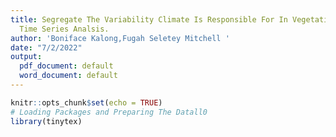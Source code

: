 ```yaml
---
title: Segregate The Variability Climate Is Responsible For In Vegetation Loss Using
  Time Series Analsis.
author: 'Boniface Kalong,Fugah Seletey Mitchell '
date: "7/2/2022"
output:
  pdf_document: default
  word_document: default
---
```


```r
knitr::opts_chunk$set(echo = TRUE)
# Loading Packages and Preparing The Datall0
library(tinytex)
```

\documentclass[10pt]{report}
\begin{document}
	\tableofcontents
	\begin{flushleft}
		\chapter{CHAPTER ONE}
		  \section{INTRODUCTION}
		  All thing change, but how we respond to change is our responsibility, to  fare it or embrasse it. Resisting change leads to one fiat. Our own extinction. Time is a smybole of freedom and peace
		  
		  The purpose of this paper is to establish an understanding in time series analysis on remotely sensed data. Which will introduced us to the fundamentals of time series modeling, including decomposition, autocorrelation and modeling historical changes in Galamsey Operation in Ghana, the Cause,Dangers and it’s Environmental impact.
		  Galamsey("gather them and sell"),(OwusuNimo2018) is the term given by local Ghanaian for illegal small-scale gold mining in Ghana (DavidYawDanquah2019). The major cause of Galamsey is unemployment among the youth in Ghana(Gracia2018). Young university graduates rarely find work and when they do it hardly sustains them. The result is that these youth go the extra mile to earn a living for themselves and their family.
		  Another factor is that lack of job security.
		  
		  On November 13, 2009 a collapse occurred in an illegal, privately owned mine in Dompoase, in the Ashanti Region of Ghana. At least 18 workers were killed, including 13 women, who worked as porters for the miners. Officials described the disaster as the worst mine collapse in Ghanaian history(News2009).
		  
		  Illegal mining causes damage to the land and water supply(Ansah2017). In March 2017, the Minister of Lands and Natural Resources, Mr. John Peter Amewu, gave the Galamsey operators/illegal miners a three-week ultimatum to stop their activities or be prepared to face the law(Allotey2017). The activities by Galamseyers have depleted Ghana’s forest cover and they have caused water pollution, due to the crude and unregulated nature of the mining process(Gyekye2021).
		  
		  Under current Ghanaian constitution, it is illegal to operate as galamseyer.That is to dig on land granted to mining companies as concessions or licenses and any other land in search for gold. In some cases, Galamseyers are the first to discover and work extensive gold deposits before mining companies find out and take over. Galamseyers are the main indicator of the presence of gold in free metallic dust form or they process
		  oxide or sulfide gold ore using liquid mercury.
		  Between 20,000 to 50,000, including thousands from China are believed to be engaged in Galamsey in Ghana.But according to the Information Minister 200,000 and nearly 3 million people, recently are now into Galamsey operation and rely on it for their livelihoods(Burrows2017). Their operations are mostly in the southern part of Ghana where it is believe to have substantial reserves of gold deposits, usually within the area
		  of large mining companies(Barenblitt2021). As a group, they are economically disad vantaged. Galamsey settlements are usually poorer than neighboring agricultural villages. They have high rates of accidents and are exposed to mercury poisoning from their crude processing methods. Many women are among the workers, acting mostly as porters for the miners.
		  \subsection{Background of The Study}
		  As Galamsey is considered an illegal activity, they operations are hidden to the eyes of the authorities.So locating them is quite tricky ,but with satellite imagery ,it now possible to locate their operating and put an end to it. One of the features of Google Earth Engine is the ability to access years of satellite imagery without needing to download, organize, store and process this information. For instance, within the Satellite image
		  
		  
		  collection, now it possible to access imagery back to the 90’s, allowing us to look at areas of interest on the map to visualize and quantify how much things has changed over time. With Earth Engine, Google maintains the data and offers it’s computing power for processing.Users can now access hundreds of time series images and analyze changes across decades using GIS and R or other programming language to analyze these datasets.
		  \subsection{Problem Statement}
		  The Footprint of Galamsey is Spreading at a very faster rate, causing vegetation loss.Other factors accounting to vegetation loss may largely include climate change,urban and exurban development, bush fires. But not much works or research has been done to tell the extent to which Galamsey causes vegetation loss. This research attempts to segregate the variability climate is responsible for in vegetation loss so as to attribute the residual variability to Galamsey and other related activities such as bush-fires etc.
		  \subsection{Research  Question}
		  \subsubsection{Research Objectives}
		  The purpose is to establish an understanding in time series analysis on remotely sensed data. We will be introduced to the fundamentals of time series modeling, including decomposition, autocorrelation and modeling historical changes.
		  \begin{itemize}
		  	\item  Perform time series analysis on satellite derived vegetation indices
		  	
		  	\item  Estimate the extent to which Galamsey causes vegetation loss
		  	
		  	\item  Dissociate or single out the variability climate is responsible for in vegetation loss
		  \end{itemize}
		  \subsection{Significance Of The  Study}
		  \subsection{Scope of The  Study}
		   
		  \subsection{Limitation Of  The Study }
		  Time series modeling aims to build an explanatory model of the data without over fitting the problem set, to use as simple a model as possible while accounting for as much of the data as possible. When breaking down time series data into component parts, remote sensing data has additional limitations that make this more challenging. It is almost inevitable that you will not get this same level of precision from remote sensing data. Additionally, atmospheric conditions can skew the visual results, where the hue of the vegetation changes drastically from image to image due to atmospheric conditions (fog,ground moisture, cloud cover).
		  \subsection{ Organization  of  The  Study}
		\chapter{CHAPTER  TWO}
		\section{LITERATURE REVIEW}
		\subsection{Theoretical Review}
		This literature review will follow narrative approach to gain insight into research topic. A time series is a set of observations, each being recorded at a particular time and the collection of such observation is referred to as time series data. The data is analysed to extract statistical information, characteristics of the data and to predict the output. As the data might tend to follow a pattern in time series data, the Machine Learning model finds it difficult to predict appropriately hence time series analysis and its approaches have made it simpler for prediction. The methods used and results from those methods achieved by former researchers will be summarized including different methods on time series and comparing them with each other.
		
		\subsubsection{What is Time Series Analysis?}
		
		Makridakis and hibon, in time series analysis researchers have conducted a competition named M-competition in 1987 (Makridakis, S., Hibon, M., Lusk, E. and Belhadjali, M., 1987), Where participants could submit their forecasting on 1001 time series data taken from demography, industry, and economics. There were four main findings from the competition were:\\
		\begin{itemize}
		\item	Statistically sophisticated or complex methods do not necessarily provide more accurate forecasts than simpler ones.
		\item	The relative ranking of the performance of the various methods varies according to the accuracy measure being used.
		\item	The accuracy when various methods are being combined outperformed, on average, the individual methods being combined and does very well in comparison to other methods.
		\item	The accuracy of the various methods depends upon the length of the forecasting horizon involved.
		\end{itemize}
		
		The time series data is visualized and analyzed to find out mainly three things, trend, seasonality, and Heteroscedasticity. \\
		
		\textbf{Trend:} It can be defined as the observation of increasing or decreasing pattern over a period. According to Cryer, J.D., 1986. In a stationary time series, mean of the time series data must be constant in time and whereas in general time series the mean is arbitrary function of time.\\
		
		\textbf{Seasonality:} It refers to a cyclic happening of events. A pattern which repeats itself after a period.\\
		
		\textbf{Heteroscedasticity:} It is also known as level; it is defined as the non-constant variance from the mean calculated at different time periods.\\
		
		Few methods do not perform well in forecasting if the data is seasonal, and few do not perform well with trends in the data. Hence trends, seasonality and heteroscedasticity must be considered to select the best statistical method in forecasting. 
		
		\subsubsection{Time Series Forecasting Using Stochastic Models}
		
		The selection of a proper model is extremely important as it reflects the underlying structure of the series and this fitted model in turn is used for future forecasting. A time series model is said to be linear or non-linear depending on whether the current value of the series is a linear or non-linear function of past observations.  
		In general models for time series data can have many forms and represent different stochastic processes. There are two widely used linear time series models in literature. 
		\emph{Autoregressive (AR)} [6, 12, 23] and \emph{Moving Average (MA)} [6, 23] models. Combining these two, the \emph{Autoregressive Moving Average (ARMA)} [6, 12, 21, 23] and \emph{Autoregressive Integrated Moving Average (ARIMA)} [6, 21, 23] models have been proposed in literature. The Autoregressive Fractionally Integrated Moving Average (ARFIMA) [9, 17] model generalizes \textbf{ARMA} and \textbf{ARIMA} models. For seasonal time series forecasting, a variation of \textbf{ARIMA}. The \emph{Seasonal Autoregressive Integrated Moving Average (SARIMA)} [3, 6, 23] model is used. 
		\textbf{ARIMA} model and its different variations are based on the famous Box-Jenkins principle [6, 8,12, 23] and so these are also broadly known as the \textbf{Box-Jenkins models}.  
		Linear models have drawn much attention due to their relative simplicity in understanding and implementation. However many practical time series show non-linear patterns. For example, as mentioned by R. Parrelli in [28], non-linear models are appropriate for predicting volatility changes in economic and financial time series. Considering these facts, various non-linear models have been suggested in literature. Some of them are the famous Autoregressive 
		\emph{Conditional Heteroskedasticity (ARCH)} [9, 28] model and its variations like \emph{Generalized ARCH (GARCH)} [9, 28],\emph{ Exponential Generalized ARCH (EGARCH)} [9] etc., the \emph{Threshold Autoregressive (TAR)} [8, 10] model, the \emph{Non-linear Autoregressive (NAR)} [7] model, the \emph{Non-linear Moving Average (NMA)} [28] model, All the methods consider either of trend, seasonality, or heteroscedasticity to predict the future output. Time series data must be decomposed based on the findings from data analysis. Based on the findings from analysis data must be broken into trend or seasonality.
		\\
		\textbf{Exponential Smoothing Models:}\\
		Time-series data relies on the assumption that the observation at a certain point of time depends on previous observations in time (Cryer, J.D., 1986). The previous observations are given weights as they contribute to the future prediction. The process of weighting is done using a notation called \textbf{‘Theta’} (Cryer, J.D., 1986). To find the best possible value for theta, we must perform sum of squared errors between the actual versus predicted value of the previous observation. Using this process, we can predict the next value but to predict more than one value this process does contribute much as the prediction as going to be same as the previous value.\\
		To understand the methods and to evaluate different models, few concepts like stationarity and differencing must be understood. Both these concepts help in making the core concepts of the methods easy to interpret. \\
		\textbf{Stationarity:}\\
		Stationarity alludes to an irregular process that creates a time-series which has mean, and distribution to be constant through time. Distribution only depends on time and not location in time (Manuca, R. and Savit, R., 1996). If the distribution is same over different time windows is strong stationarity and if only mean and variance are similar, then it is weak stationarity. Irrespective of strong or weak, stationarity helps build a class of models such Autoregression (AR), Moving Average (MA), ARIMA (Witt, A., Kurths, J. and Pikovsky, A., 1998). \\
		
		An MA(q) process is always stationary, irrespective of the values the MA parameters [23]. The conditions regarding stationarity and invertibility of AR and MA processes also hold for an ARMA process. An ARMA(p, q) process is stationary if all the roots of the characteristic equation $ \phi(L) = 0 $ lie outside the unit circle. Similarly, if all the roots of the lag equation 
		$ \theta (L) = 0 $ lie outside the unit circle, then the ARMA(p, q) process is invertible and can be expressed as a pure AR process..\\
		\textbf{Differencing:}\\
		This concept is used to make trending and seasonal data stationary. Subtraction between current observation and previous observation is the process of differencing. It helps in making the mean constant (Dickey, D.A. and Pantula, S.G., 1987). \\
		\textbf{Autoregressive models (AR):}\\
		\textbf{AR} work on a concept called lags which is defined as the forecast of a series is solely based on the past values in the series (Cryer, J.D., 1986). Formula for Autoregression AR(1):  $\displaystyle y_{t} = \omega + \phi Y _{t-1}+ e_{t}$ is stationary when $ |\phi_{1}| < 1,  $ with a constant mean $\displaystyle \mu = \frac{\omega}{1-\phi_{1}} $ and constant variance $ \displaystyle \gamma_{o} = \frac{\sigma^{2}}{1-\phi_{1}^{2}} $
		 
		Where ; \quad	
		$ y_{t}$  = Target ,\quad
		$\omega$= Intercept,\quad
		$\phi$= Coefficient,\quad
		$Y _{t-1}$=Lagged target,\quad
		$e_{t}$= Error\\
		It depends only on one lag in the past and also called  \emph{AR model of order one} (Shibata, R., 1976). Autoregressive models are also known as long memory models as they must keep the memory of all the lags until its initial start point and must calculate their value. If there is any shock incident in the past which must have led to fluctuations in the data, it will have its effect on the present value which makes the model quite sensitive to shocks (Shibata, R., 1976). \\
		
		
		E.	\textbf{Moving Average (MA):}
		The moving average model forecasts a series based on the past error in the series called error lags. Hunter, J.S., Formula for moving average method is given as:\\
		$ y_{t} = \omega + \theta e _{t-1}+ e_{t}$
		\\
		In (2), all the abbreviations are same to AR model formula except,   = Previous error
		There arises a question as this method uses the error for the previous value but when it reaches to the first point there will be no previous value, to overcome this the average of the series is considered as the value before the starting point. These are short memory models as the error in the past will not have much effect on the future value (Hunter, J.S., 1986).
		
		F.	\textbf{Comparing AR method with MA method}:
		
		Let focus on the two methods which were used in the early years of time series forecasting and compare the performance of each model on a particular task. Testing against general autoregressive and moving average error models where the regressors include lagged dependent variables. (Godfrey, L.G., 1978) In their paper have explained the order of the error process under the alternate hypothesis using lagrange multiplier test (Silvey, S.D., 1959). As per the tests the errors of both the models were similar, but the constraints were  different under which the tests were performed are also to be considered. As they have concluded in their paper stating that that the outcome of the model’s performance depends on the estimate chosen to be null hypothesis or alternate hypothesis.\\
		
		In addition, paper written by (Baltagi, B.H. and Li, Q., 1995), Demonstrates the comparison of AR and MA model using Burke, Godfrey, and Termayne test. To the error component model. They explained choosing of this test is because these are simple to implement as they only require within residual or OLS residual (Baltagi, B.H. and Li, Q., 1995). The outcome of the experiment was explained as when the test used within residual AR model performed well but had problems, if the test used OLS residual MA model performance was good. They have concluded stating that MA will performance much better when the parameters are changed.\\
		
		The findings of both the paper were quite different but one cannot prove either of the model to be better as the performance depends on the parameters used in the model. Each model is unique to its use case, and it depends on the user to choose accordingly based on the data.\\
		
		\textbf{Autocorrelation and Partial Autocorrelation Functions (ACF and PACF) }\\
		To determine a proper model for a given time series data, it is necessary to carry out the ACF and PACF analysis. These statistical measures reflect how the observations in a time series are related to each other. For modeling and forecasting purpose it is often useful to plot the ACF and PACF against consecutive time lags. These plots help in determining the order of AR and MA terms. For a time series $ {x(t),t = 0,1, 2,...} $ the \emph{Autocovariance} [21, 23] at lag \emph{k} is defined as:
		$\mu$ is the mean of the time series, i.e. $ \mu = E\left[x_{t}\right]  $. The autocovariance at lag zero i.e. $ y_{0} $ is the variance of the time series. From the definition it is clear that the autocorrelation coefficient $ p_{k} $ is dimensionless and so is independent of the scale of measurement. Also, clearly $ -1 \leq p_{k} \leq 1 $. Statisticians Box and Jenkins [6] termed $ y_{k} $ as the theoretical Autocovariance Function (ACVF) and $ p_{k} $ as the theoretical Autocorrelation Function (ACF). 
		Another measure, known as the Partial Autucorrelation Function (PACF) is used to measure the correlation between an observation \emph{k} period ago and the current observation, after controlling for observations at intermediate lags (i.e. at lags < k ) [12]. At lag 1, PACF(1) is same as ACF(1). The detailed formulae for calculating PACF are given in [6, 23]. 
		
		
		
		Normally, the stochastic process governing a time series is unknown and so it is not possible to determine the actual or theoretical ACF and PACF values. Rather these values are to be estimated from the training data, i.e. the known time series at hand. The estimated ACF and PACF values from the training data are respectively termed as sample ACF and PACF [6, 23].  
		As given in [23], the most appropriate sample estimate for the ACVF at lag k is  \textbf{ACF} plot is useful in determining the type of model to fit to a time series of length N. Since \textbf{ACF} is symmetrical about lag zero, it is only required to plot the sample \textbf{ACF} for positive lags, from lag one on-wards to a maximum lag of about \emph{N/4}. The sample \textbf{PACF} plot helps in identifying the maximum order of an AR process.
		\textbf{Autoregressive Moving Average (ARMA) model:}\\
		
		ARMA model is a combination of AR and MA models. The equation of the AR model of order one, when it reaches to the starting point will have infinite moving average (Choi, B., 2012). In ARMA model p and q have to defined, where p = number of significant terms in ACF and q = number of significant terms in PACF.\\
		
		To determine the optimal value for p and q there are two ways:
		\begin{itemize}
	    \item	Plotting patterns in correlation
		\item	Automatic selection techniques
		\end{itemize}
		\textbf{ Plotting patterns in correlation: }
		
		There are two functions used for plotting patterns in correlation:
		\textbf{	Auto correlation factor (ACF):} It is the correlation between the observations at the current time stamp and observations at the previous time stamp (Hagan, M.T. and Behr, S.M., 1987). 
		\textbf{	Partial auto correlation factor (PACF):} The correlation between the observations at two different time stamps, assuming both observations are correlated to the observations at another time stamp (Hagan, M.T. and Behr, S.M., 1987). 
		
		\textbf{ Automatic selection techniques: }
		
		There are three commonly used techniques for automatic selection of time series model:
		\textbf{	Minimum info criteria (MINIC)}: This builds multiple combinations of models across a grid search of AR and MA terms. It then finds the model with lowest Bayesian information criteria (Stadnytska, T., Braun, S. and Werner, J., 2008). \\
		\textbf{b)	Squared canonical correlations (SCAN):} It looks at correlation matrix of the data, then it compares it with its lags. It then looks at the eigen values from the correlation matrix to find the combination of AR and MA probably having SCAN as 0. It finds the pair as the best where the convergence is quickest (Stadnytska, T., Braun, S. and Werner, J., 2008).\\
		\textbf{c)	The extended sample auto correlation function (ESACF):} As it is known that AR and MA are related. Essentially it filters out the AR terms until only MA piece is left. This process is repeated until fewest AR terms are left and maximum MA terms (Stadnytska, T., Braun, S. and Werner, J., 2008).\\
		It completely depends on the individual to choose from either of the methods helping them to find the optimal value of p and q for better performance of the model.\\
		
		H.	\textbf{Autoregressive Integrated Moving average (ARIMA):}
		
		To understand ARIMA model, we need to understand ARMA model as this is just an extension to ARMA model. Essentially, we need to make data stationary to feed it to a machine learning model. It is done by through differencing. ARIMA models are mathematically written as ARIMA(p,d,q), where p and q are same as ARMA model but d = number of first differences (Yu, G. and Zhang, C., 2004, May). 
		
		I.	\textbf{Seasonal Autoregressive Integrated Moving Average (SARIMA):}
		
		SARIMA models were introduced to handle seasonality in the data. Seasonality is different from stationarity; however, seasonality can be handled using stationarity up to some extent, but seasonal correlations cannot be eliminated completely. SARIMA models are mathematically written as SARIMA$(p,d,q)(P,D,Q)^{s}$.
		Where;
		\begin{itemize}
		\item	P = Number of seasonal AR terms.\item D = Number of seasonal differences. \item Q = Number of seasonal MA terms \item s = Length of the season.
		\end{itemize}
		  Removing seasonality will help the model to perform better but getting rid of seasonality in data is a difficult task to do.
		
		J.	\textbf{Comparing ARIMA method with SARIMA method:}
		
		In comparison to ARIMA and SARIMA, (Valipour, M., 2015) investigated it on long-term runoff forecasting in the United States. The results have shown that SARIMA models have performed better than ARIMA model. However, it was seen that SARIMA models were very sensitive and a slight change in a parameter would result in poor performance of the model.
		
		(Wang, S., Li, C. and Lim, A., 2019) have used ARIMA and SARIMA models from the perspective of Linear System Analysis, Spectra Analysis and Digital Filtering. It was shown that ARIMA and SARIMA both have not performed well and  the researchers were forced to look beyond these models for better performance. They have mentioned that ARMA-SIN model was better but have also said it is relatively difficult to study and understand the concepts compared to ARIMA and SARIMA model.
		
		The findings from the (Valipour, M., 2015) have proven SARIMA to better however, their claim contradicts when it was to be compared with the findings of (Wang, S., Li, C. and Lim, A., 2019). The use of a particular method must be based on the data, after the analysis it is known if that the data has trend, they must choose ARIMA and if the data has seasonality, choosing SARIMA would be helpful. 
		
		\subsubsection{ADVANTAGES AND DISADVANTAGES OF TIME SERIES FORECASTING}
		\textbf{Advantages of time series forecasting:}
		\begin{itemize}
		\item	Time series forecasting is of high accuracy and simplicity.
		\item	 It can be used to analyze how the changes associated with the data point picked correlate with changes in other variables during the same time span.
		\item	Statistical techniques have been developed to analyze time series in such a way that the factor that influences the fluctuation of the series may be identified and handled.
		\item	It can give good output with less variables. As regression models fail with less variables, time series models will work better and effectively.
		\end{itemize}
		\textbf{Disadvantages of time series forecasting:}
		\begin{itemize}
			\item 	Time series models can easily be overfitted, which lead to false results.
			\item	It works well with short term forecasting but does not work well with long term forecasting.
			\item	It is sensible to outliers, if the outliers are not handled properly then it could lead to wrong predictions.
			\item	The different elements that impact the fluctuations of a series cannot be fully adjusted by the time series analysis
		\end{itemize}

		
		\subsubsection{Time Series Forecasting Using Support Vector Machines}
		Concept of Support Vector Machines 
		Till now, we have studied about various stochastic and neural network methods for time 
		series modeling and forecasting. Despite of their own strengths and weaknesses, these methods are quite successful in forecasting applications.  Recently, a new statistical learning theory, viz. the Support Vector Machine (SVM) has been receiving increasing attention for classification and forecasting [18, 24, 30, 31]. SVM was developed by Vapnik and his co-workers at the AT \& T Bell laboratories in 1995 [24, 29, 33]. Initially SVMs were designed to solve pattern classification problems, such as optimal character recognition, face identification and text classification, etc. But soon they found wide applications in other domains, such as function approximation, regression estimation and time series prediction problems [24, 31, 34]. 
		Vapnik’s SVM technique is based on the Structural Risk Minimization (SRM) principle 
		[24, 29, 30]. The objective of SVM is to find a decision rule with good generalization ability through selecting some particular subset of training data, called support vectors [29, 31, 33]. In this method, an optimal separating hyperplane is constructed, after non-linearly mapping the input space into a higher dimensional feature space. Thus, the quality and complexity of SVM solution does not depend directly on the input space [18, 19].  
		Another important characteristic of SVM is that here the training process is equivalent to solving a linearly constrained quadratic programming problem. So, contrary to other networks’ training, the SVM solution is always unique and globally optimal. However a major disadvantage of SVM is that when the training size is large, it requires an enormous amount of computation which increases the time complexity of the solution [24].
		\subsubsection{Forecast Performance Measures }
		While applying a particular model to some real or 
		simulated time series, first the raw data is divided into two parts, viz. the Training Set and Test 
		Set. The observations in the training set are used for constructing the desired model. Often a 
		small subpart of the training set is kept for validation purpose and is known as the Validation 
		Set. Sometimes a preprocessing is done by normalizing the data or taking logarithmic or other 
		transforms. One such famous technique is the Box-Cox Transformation [23]. Once a model is 
		constructed, it is used for generating forecasts. The test set observations are kept for verifying 
		how accurate the fitted model performed in forecasting these values. If necessary, an inverse 
		transformation is applied on the forecasted values to convert them in original scale. In order to 
		judge the forecasting accuracy of a particular model or for evaluating and comparing different 
		models, their relative performance on the test dataset is considered. 
		Due to the fundamental importance of time series forecasting in many practical situations, 
		proper care should be taken while selecting a particular model. For this reason, various 
		performance measures are proposed in literature [3, 7, 8, 9, 24, 27] to estimate forecast 
		accuracy and to compare different models. These are also known as performance metrics [24]. 
		Each of these measures is a function of the actual and forecasted values of the time series. 
		
		
		
		In this chapter we shall describe few important performance measures which are frequently 
		used by researchers, with their salient features. 
		
		
		
		\textbf{Description of Various Forecast Performance Measures} \\
		 In each of the forthcoming definitions, $ y_{t} $ is the actual value, $ f_{t} $ is the forecasted value, $ e_{t} = y_{t} - f_{t} $ is the forecast error and n is the size of the test set. Also, $ \displaystyle \bar{y} = \frac{1}{n}\sum_{t=1}^{n}y_{t} $ is the test mean and $\displaystyle \sigma^{2} = \frac{1}{n-1}\sum_{t=1}^{n}(y_{t}-\bar{y})^{2} $is the test variance.  
		
		
		
		\textbf{The Mean Forecast Error (MFE) }\\
		This measure is defined as [24] $ \displaystyle MFE = \frac{1}{n}\sum_{t=1}^{n}e_{t} $ The properties of MFE are: 
		\subsection{Empirical Review}
		LULC data are records that documents to what extent a region is covered by wetlands, forests, agriculture, impervious surfaces, and 	other land and water forms. These water forms include open water  or wetlands. Land use shows how people use landscape either for conservation, development, agriculture or mixed uses [6, 7]. Changes In land can be identified by analysing satellite imagery. However, land use cannot be identified from satellite imagery. Satellite imagery give us  information that helps in understanding the present landscape. Furthermore, to see changes	through time, different years are needed. With this information, we can assess  decades of data as well as  insight into the possible effects of these changes that has occured and make better decisions before they can cause great harm.	According to [10], five defferent types of LULC pattern were classified barren lands such as Galamsey Site, agricultural lands, urban lands, quarries, and free water bodies, to detect the 25years LULC change in the western Nile delta of Egypt. Supervised maximum likelihood classification (MLC)	method together with landsat images were used in Erdas Imagine software. The finding shows a significant
		change in barren land changing into agricultural land continuously	from 1984 to 2009.\\
		
		Similarly, in [1] used the maximum likelihood algorithm (MLA) and Markov chain model (MCA) to study the \textbf{LULC} classification using \textbf{ArcGIS} and future prediction using Idiri respectively in	Kathmandu city Nepal. Built-up, water body, forest area, open field and cultivated land classes classified. Results show built-up area significantly increased, and water body, forest area, open	field and cultivated land decrease downward trend from 1976 to 2009. Furthermore, the Markov chain Analysis prediction for 2017	shows that in 2017 Urban area will increase to cover 72.24 $\%$ of	the total land in Kathmandu and cultivated land remains only	20.90 $\%$. Waterbody and the open field will increase respectively	by 0.59$\%$, 0.19$\%$ whereas forest land decrease by 0.47$\%$. \\
		
		Furthermore, in [10], They made used of the Maximum likelihood classification	(MLC), Change detection and spatial matrix analysis to analyse	land cover change of fifty-year period (1954 to 2004) in Avellino 	Italy. The result shows 4 LULC classes, with urban land use increasing rapidly affecting the cultivated land mostly, while woodland and grassland cover decrease was at a lower rate.	Moreover, in [11] studied the LULC changes and structure in	Dhaka metropolitan, Bangladesh in a period of 1975 to 2005.	Maximum Likelihood Classification (MLC) and transition matrix	method were used for LULC classification and rate/ pattern of	LULC. The Result shows six classes in LULC of the water body,
		vegetation, bare soil, cultivated land built-up and wetland/lowland.	Also, a significant increase in the built-up land, while cultivated	land, vegetation and wetland decreased accordingly from 1975 to	2005.\\
		
		Also,  [12] used Maximum Likelihood Classification and comparison method to study the \textbf{LULC} classification and change respectively from 1976 to 2003 in Tirupati, India. The results show 6 \textbf{LULC} classes, agricultural land, built-up, dense forest, plantation, water spread and other land, a significant increase in built-up	area, plantation forests and other land, while a decrease on the part	of the waterbody, dense forest and agricultural land was noticed.\\
		
		Moreover, in [13] studied the \textbf{LULC} change in Duzce plain Turkey. Supervised classification and the Corine land cover nomenclature methods used. The result shows 5 \textbf{LULC} classes as urban	fabric, forest, heterogeneous agricultural land, inland wasteland	and (Industrial, commercial, and transport) units with an accuracy	assessment between 92.41 $\%$ and 97.3 $\%$ for \textbf{LULC} map 2010 and	1987 respectively. Also, a significant change in LULC was noticed with 11.2$\%$ increase in agricultural area and 335$\%$ decrease	of forest land.
		Also, a significant increase and a decrease of \textbf{LULC} were noticed between the years 1973, 1985, and 2000 within the classes.\\
		
		Also, in [16] studied the 20 years spatiotemporal \textbf{LULC} in Hawalbagh block India, the supervised classification using, Maximum	Likelihood Classification was used. The result shows 5 LULC	classes namely agriculture, barren, built-up, vegetation, and water	body, where 3.51\% and 3.55\% increase in vegetation and built-up	areas, while a decrease of 5.46\%, 1.52\% and 0.08\% of barren land	agriculture, and water body respectively was noticed.\\
		
		Furthermore, in [17] study the \textbf{LULC} change of watershed in Pakistan from 1992 to 2012 using the supervised classification of	maximum likelihood algorithm in Erdas Imagine. The finding	shows 5 \textbf{LULC} classes agriculture, bare soil/rocks, settlements, vegetation and water. Also, the water body and vegetation are	decreasing in favour of settlements, agriculture and bare soil rapidly from 38.2\% and 74.3\% respectively.\\
		
		Also, in [18] study, both unsupervised (ISODATA) and supervised (MLA) methods were used for LULC classification. Change
		detection and Markov change analysis methods used to measure 	the LULC changes and generate future LULC map respectively in 	Mansoura and Talkha of Egypt from 1985 to 2010. The finding 	shows four LULC classes viz agriculture, barren land, built-up	area and water body. Also, a significant change was noticed in	agricultural land and built-up area to tune of 33$\%$ decrease and	30$\%$ increase respectively, while barren land and water bodies
		changes were minimal.\\
		
		Similarly, in [19] studied the LULC classification of Sawantwadi taluka, in India. The hybrid, parametric (MLA and ISODATA),	and nonparametric (DT) methods were used. The finding shows	the classified LULC of the forest, water, built-up, agriculture, 	plantation, fallow land, open and dense shrubland, stone quarry,and grassland with an accuracy assessment of 93$\%$ and koppa of	0.92.\\
		
		Also, in [20] measured the LULC change in Seramban. In the	study, Natural Breaks (Jenks) and Normalized Difference Vegetation Index (NDVI) methods were used for classification and difference from 1990 to 2000. The result shows four classes of	LULC viz barren land, built-up area, vegetation and water body. A	13$\%$ decrease in vegetation cover was noticed while other land	use/ land cover increase by 3.7$\%$ accordingly with an accuracy	assessment of 87$\%$ and 88$\%$ respectively.\\
		
		Likewise, in [21] studied twenty-five years the spatiotemporal	urban growth of Kuala Lumpur, using the Maximum Likelihood	Classification (MLC) method for years 1989, 2001 and 2014. The	result shows 4 LULC classes agriculture, urban/built-up, forest,	and water body. Also, a rapid increase of the built-up areas and	agricultural land was noticed while other land covers decrease very significantly.\\
		
		Also, in [22] used NDVI method to study the LULC change of	Sambas watershed, in Malaysia for the years 1990, 2002 and 2013.	The results show 5 LULC classes viz barren land, forest, grassland,	shrub and water body. A significant decrease in the forest cover was noticed, while barren land and grassland was increasing accordingly throughout the period.\\
		
		Also, in [23] studied the ten years LULC changes of Aluva taluk, in India from 2000 to 2010. Supervised classification (MLA) and	Change Detection Analysis were used for LULC classification and	mapping. The result shows 8 LULC classes viz Agriculture, Built	up, Cropland, Fallow land, Forest deciduous, Forest evergreen,	Plantation, and Waterbody. A significant change in some LULC	was noticed.	Furthermore, in [24] used change detection matrix in the study of
		LULC change of Kolong River basin of India in the years 1967-68 and 2014. The finding shows six LULC classes viz agricultural	land, built- up, forest, open space, shrub and wetland. A significant change in two primary land use, agricultural land and built-up	area with the former decreasing in the year 1967-68 and the later
		increasing much in the year 2014 respectively.\\
		
		Similarly, in [25] used supervised \emph{Maximum likelihood classification (MLC)}, and \emph{multi-layer Perceptron-Markov chain analysis(MLP-MCA)} to monitor the LULC changes as well predict future	\textbf{LULC} changes in Patna India. The result shows seven classes of	LULC viz agriculture, built-up, Fallow land, Riverbed, Shrubs,	Vegetation, Water bodies. A slight change in the \textbf{LULC} was noticed across the classes, in a decrease and increases pattern. Also,	the prediction shows significant changes in the built-up area.\\
		Moreover, in [26] studied 31 years \textbf{LULC} change in Beressa Watershed Ethiopia from 1984 to 2015. Unsupervised ISODATA
		using Erdas imagine and Change Detection methods were used in
		\textbf{LULC} classification and change magnitude respectively. The finding shows six classes of \textbf{LULC} viz barren land, farmland, forest/plantation, grazing land, settlement, and water body. A continuous increase in settlement and farmland, while grazing land and	barren were decreasing over the three decades.\\
		
		Furthermore, in [27] studied \textbf{LULC} changes in Udhaim river basin	in Iraq using Landsat TM image for 2006 and OLI 2015. Spectral	indices \textbf{(NDVI, NDBI, NDWI, NDBaI, and CI)} methods were	used to study for \textbf{LULC} classification and changes. The finding	shows 5 \textbf{LULC} according to each index viz bare land, built-up,	soil crust, vegetation and water body. Also, significant changes	were noticed in the LULC with 3\% increase soil crust, and 2.43\%,	0.6\%, 0.55\% and 0.22\% decrease in vegetation cover, built-up	area, bare land and water body respectively.\\
		
		Likewise, in [28] study the \textbf{LULC} of Kan basin from 2000 to 2016.	Supervised classification of (MLA) method and Change Detection	Analysis were used. The finding shows 5 \textbf{LULC} classes viz bareland, built up, garden, pasture, and water body. Also, found a	slight increase of 0.3\% and 0.2 \% of pasture and build-up areas	respectively, while bare land, garden, and water body decrease	slightly over sixteen years by 0.4\% and 0.01\% respectively with	an accuracy assessment of 86\% and 89\% for years 2000 and 2016	respectively.\\
		
		Moreover, in [29] study the \textbf{LULC} change of hotspot area in Pune	region using Landsat images for 1972, 1992, and 2012. Change	Detection and Statistical Cluster Analysis method for LULC	change were used. The result shows 10 \textbf{LULC} classes viz cropland,	fallow land, forests, industrial, rivers, rural, tree clads and Wastelands with an accuracy assessment range from 77\% to 97\%. A	significant change was noticed, an increase in fallow land, industrial, and built-up areas around the hotspot region.\\
		
		Also, in [30] studied ten years \textbf{LULC} change and transformations
		in Kanyakumari coast India. The study used supervised classification of (MLA) and Change Detection. The finding shows 8 \textbf{LULC} classes viz barren land, built-up, beach face, cultivable lands, fallow land, mining, vegetation, and water body. A significant	change in the coastal \textbf{LULC} of Kanyakumari was noticed, some	\textbf{LULC} changing to another over the ten-year period with accuracy	assessment of 81.16\% and 77.52\% for image 2000 and 2011 respectively.\\
		
		Also, in [31] study the \textbf{LULC} change in Tanguar Haor, Bangladesh. The study used supervised classification in (MLA) for classification and \textbf{CVA}, \textbf{NDVI} and \textbf{NDWI} analysis were used to for	change detection analysis. The result shows 4 \textbf{LULC} classes deep water, vegetation, shallow water, and settlement. A significant change in the \textbf{LULC} with about 40\% of the total area transformation, i.e. changing from one \textbf{LULC} to another.\\
		
		Furthermore, in [32] used Google Earth and GIS Operation to	study the LULC changes in Muar sub-district in Malaysia from
		the year 2010 to 2015. The results show 6 \textbf{LULC} classes viz agriculture, barren land, built-up, forest, open/ reaction space and	roads. Also shows a significant change in the overall LULC across	the district, i.e. some land covers a been converted into another	form.\\
		
		Also, in [33] studied the spatial-temporal \textbf{LULC} change in Astrakhan city, Russia, from the year 2000 to 2015. Supervised (MLA)	and change detection analysis was used to classify the \textbf{LULC} and	monitor the \textbf{LULC} change within the period. The result shows 5	\textbf{LULC} classes viz agriculture, bare-land, settlements, vegetation	and water body. It further shows large vegetation dilapidation and	water logging in different parts of the. Astrakhan city	Also, in [34] used supervised (MLA) classification and Stochastic	Markov (St Markov) method, to study the \textbf{LULC} change and predict future urban land use in Jodhpur City in India from 1990 to	2000. The finding shows 5 \textbf{LULC} classes viz built-up, mining area,	other land, vegetation, and water body. It further shows the rates	of changes from one LULC to the other.\\
		
		Furthermore, in [35] studied the \textbf{LULC} change Khan-Kali watershed and Anas River from Gujarat, India between the year 2001	and 2011. Supervised classification (MLA) and \textbf{NDVI} and \textbf{NDWI}	methods were used for LULC classification and change detection	respectively. The results 7 \textbf{LULC} classes viz agriculture, barren	land, built-up, forest, riverine sand, shrubland, and water body	with an overall accuracy assessment of 91.8\% and 95.5\% for years	2001 and 2011 respectively. Also, a significant increase in the	water body and shrub land while a decrease in the forest, barren
		land and riverine LULC.\\
		
		Moreover, in [36] studied \textbf{LULC} classification in Okara, Pakistan.	The supervised classification of \textbf{MLA} and \emph{Synthetic Aperture Radar (SAR)} methods were used. The finding shows four classes	of LULC, barren land, built-up, water body and vegetation, with	an overall accuracy of 80\% and 0.69 Kappa coefficients.	Also, in [37] in their study, \emph{Google Earth Engine (GEE)} and \emph{Normalized Difference Vegetation Index (NDVI)} method were used	for \textbf{LULC} classification and detect major \textbf{LULC} changes from	1985 to 2014 in Beijing respectively. The finding shows seven	classes of \textbf{LULC} viz cropland, grassland, forest, shrub, water body,	built-up, and barren land, with an overall accuracy of 86.61\%.\\
		
		
	

```r

#if(!require("pacman")){install.packages("pacman")}
pacman::p_load(char = c('rgee','reticulate','raster','tidyverse',
                'dplyr','sf','mapview','mapeddit','caret','forcats','reticulate',
                'rgee', 'remotes', 'magrittr', 'tigris', 'tibble', 'stars', 'stars',
                'st', 'lubridate', 'imputeTS', 'leaflet', 'classInt', 'RColorBrewer',
                'ggplot2', 'googledrive', 'geojsonio', 'ggpubr','cartogram'), 
               install = F, update = F, character.only = T)
```
```r
library(rgee)

library(reticulate)
#ee_install() 
ee_check()
```
```r
ee_Initialize("kalong",drive = TRUE) # initialize GEE, 
#this will have you log in to Google Drive

```
```r
library('sf')
# Load shape file

#setwd("C:/Users/Guy/Documents/GitHub/Artisanal-Mining-In-Ghana-Galamsey/New Regions")
aoi <- read_sf('Ghana shp file/GHA/gadm41_GHA_1.shp')
aoi <- st_transform(aoi, st_crs(4326))
aoi.ee <- st_bbox(aoi) %>% 
st_as_sfc() %>% 
sf_as_ee() #Converts it to an Earth Engine Object


```

These functions return the QA value from MODIS imagery and apply a quality Mask, returning quality masked EVI values, this technique was adapted from one presented by Cesar Aybar (one of the rgee authors) [here](https://csaybar.github.io/blog/2020/06/15/rgee_02_io/).

```r
getQABits <- function(image, qa) {
  # Convert binary (character) to decimal (little endian)
  qa <- sum(2^(which(rev(unlist(strsplit(as.character(qa), "")) == 1))-1))
  # Return a mask band image, giving the qa value.
  image$bitwiseAnd(qa)$lt(1)
}

mod.clean <- function(img) {
  # Extract the NDVI band
  ndvi_values <- img$select("EVI")
  # Extract the quality band
  ndvi_qa <- img$select("SummaryQA")
  # Select pixels to mask
  quality_mask <- getQABits(ndvi_qa, "11")
  # Mask pixels with value zero.
  ndvi_values$updateMask(quality_mask)$divide(ee$Image$constant(10000)) #0.0001 is the MODIS Scale Factor
}

modis.evi <- ee$ImageCollection("MODIS/006/MOD13Q1")$filter(ee$Filter$date('2000-01-01','2022-01-01'))$map(mod.clean)
```
Now we will create a hexagonal grid over the study area
```r
library(tibble)
aoi.proj <- st_transform(aoi, st_crs(2392))
hex <- st_make_grid(x = aoi.proj, cellsize = 17280, square = FALSE) %>%
st_sf() %>%
rowid_to_column('hex_id')
hex <- hex[aoi.proj,]
plot(hex)
```
Now we will use the grid created above to extract the mean EVI values within each cell for the years 2000-2020.
```r
#This will take about 30 minutes
if(readline(prompt = "Hit enter to proceed or type 'no' to download the data from G-Drive. ") == "no"){
googledrive::drive_download(file = 
                              googledrive::as_id("https://drive.google.com/drive/folders/1ZnCpYz38ezSU1XG7ixJ2sPg_DX7bO07J?usp=sharing"),overwrite = T)
  #https://drive.google.com/drive/folders/1ZnCpYz38ezSU1XG7ixJ2sPg_DX7bO07J?usp=sharing
evi.df <- read.csv("rgee_file_2d44527a3b0e_2022_07_28_15_40_52.csv")
evi.df <- evi.df[,3:ncol(evi.df)]
colnames(evi.df) <- c('hex_id', stringr::str_replace_all(substr(colnames(evi.df[, 2:ncol(evi.df)]), 2, 11), "_", "-")) #Convert dates to unambiguous format
} else {
#This will take about 30 minutes
paste0(system.time(expr = aoi.evi <- ee_extract(x = modis.evi, y = hex["hex_id"], sf = FALSE, scale = 250, fun = ee$Reducer$mean(), via = "drive", quiet = T))/60, " Minutes Elapsed. ")
evi.df <- as.data.frame(aoi.evi)
colnames(evi.df) <- c('hex_id', stringr::str_replace_all(substr(colnames(evi.df[, 2:ncol(evi.df)]), 2, 11), "_", "-"))
write.csv(x = evi.df, file = "~/rgee_file_2d44527a3b0e_2022_07_28_15_40_52.csv")}
```
Which we are going to perform a time series analysis on the data within each grid cell. But first, we will work through the procedure one step at a time.

```r
evi.hw.lst <- list() #Create an empty list, this will be used to house the time series projections for each cell. 
evi.dcmp.lst <- list() #Create an empty list, this will be used to house the time series decomposition for each cell.
evi.trend <- data.frame(hex_id = evi.df$hex_id, na.cnt = NA, NA_Values = NA, Trend = NA, P_value = NA, R_Squared = NA, Standard_Error = NA, Trend_Strength = NA, Seasonal_Strength = NA) #This data frame will hold the trend data
Dates <- data.frame(date = seq(as.Date('2001-01-01'), as.Date('2019-11-01'), "month"))
Dates$month <- month(Dates$date)
Dates$year <- year(Dates$date)
i <- 1
```

```r
#converting the data to a transposed data frame
tsv <- data.frame(evi = t(evi.df[i, 2:ncol(evi.df)])) 
colnames(tsv) <- c("evi")
#write.csv(tsv,"Data/tsv.csv")
head(tsv) #let's take a look
```
\chapter{CHAPTER THREE}
		\section{METHODOLOGY}
		Time series data is the collection of observations made sequentially at different points in time.Because data points in time series are collected at adjacent time periods there is potential for correlation between observations. we propose some new tools to allow machine learning classifiers to cope with time series data. We first argue that, time-series classification problems can be solved by detecting and combining local properties or patterns in time series. Then, a technique is proposed to find patterns which are useful for classification. These patterns are combined to build interpretable classification rules.
		First, we will pull Sentinel 2 to select NDVI and EVI data from Google Earth Engine,applying a quality filter to mask poor quality pixels.Instead of performing our analysis on the imagery itself, we will be summarizing the mean NDVI and EVI value , this will allow the analysis to take less time while producing a visually appealing and informative map.Some cells may not contain NDVI and EVI for a given month, to correct this, we will apply smoothing method using an ARIMA function.
		Once NA values are remove, we will decompose the time series to remove seasonality and fit a linear model to the normalized data.
		Once we have extracted the linear trend, we will then make a move to classifier our dataon the map and map it.
		
		\subsection{Research Design}
		The submission adopted quantitative analysis in this study. Findings and inferences relied greatly on the usage of statistical tools and robust time series models rather than personal judgment.
		\subsection{Specification of the Model}
		\subsubsection{Data Representation}
		\subsubsection{The Analysis Of Variance (ANOVA) Method}
		\subsubsection{The Empirical * Theory model}
		\subsubsection{Assumptions Underlying EBCT Model 1}
		\subsubsection{Parameter Estimation}
		

```r
#We want to get an idea of the number of entries with no EVI value
na.cnt <- length(tsv[is.na(tsv)]) 
evi.trend$na.cnt[i] <- na.cnt
td <- tsv %>% 
  mutate(month = month(as.Date(rownames(tsv))), year = year(as.Date(rownames(tsv)))) %>% 
  group_by(year, month) %>%
  summarise(mean_evi = mean(evi, na.rm = T), .groups = "keep") %>%
  as.data.frame()
head(td)
```

That looks better! Unfortunately though, there are a number of dates which don't have any evi value at all, let's figure out which ones these are.

```r

td$date <- as.Date(paste0(td$year, "-", td$month, "-01"))
dx <- Dates[!(Dates$date %in% td$date),]
```

```r
dx$mean_evi <- NA
tdx <- rbind(td, dx) %>% 
  arrange(date)
write.csv(tdx,"Data/tdx.csv")
tdx <- read.csv("Data/tdx.csv")
head(tdx)
```
```r
na.cnt <- length(tdx[is.na(tdx)])
# Convert data to time series.
tdx <- ts(data = tdx$mean_evi, start = c(2001, 1), end = c(2019, 11), frequency = 12) 
plot(tdx)
```
```r
library(imputeTS)
tdx <- if(na.cnt > 0){imputeTS::na_kalman(tdx, model = "auto.arima", smooth = T)} else {
    tdx
}
plot(tdx)
```
```r
tdx.dcp <- stl(tdx, s.window = 'periodic')
plot(tdx.dcp)
```
```r
library(forecast)
Tt <- trendcycle(tdx.dcp)
St <- seasonal(tdx.dcp)
Rt <- remainder(tdx.dcp)
plot(Tt)
plot(St)
plot(Rt)
```
# Stationarity
When investigating a time series, one of the first things to check before building an ARIMA model is to check that the series is stationary. That is, it needs to be determined that the time series is constant in mean and variance are constant and not dependent on time.

Here, we will look at a couple methods for checking stationarity. If the time series is provided with seasonality, a trend, or a change point in the mean or variance, then the influences need to be removed or accounted for.
# Augmented Dickey–Fuller (ADF) t-statistic test for unit root
Another test we can conduct is the Augmented Dickey–Fuller (ADF) t-statistic test to find if the series has a unit root (a series with a trend line will have a unit root and result in a large p-value).
```r
library(tseries)
adf.test(Rt)
adf.test(Tt)
adf.test(tdx)
```
#Autocorrelation Function (ACF)
Identify if correlation at different time lags goes to 0
```r
plot.new()
frame()
# The Stationary Signal and ACF
plot(Rt,col= "red", main = "Stationary Signal")
acf(Rt, lag.max = length(Rt),
    xlab = "lag #", ylab = 'ACF', main = '')

#The Trend Signal anf ACF

plot(Tt,col= "red",main = "Trend Signal")
acf(Tt, lag.max = length(Tt),
    xlab = "lag#", ylab = "ACF", main = '')
```
Notably, the stationary signal (top left) results in few significant lags that exceed the confidence interval of the ACF (blue dashed line, bottom left) . In comparison, the time series with a trend (top right) results in almost all lags exceeding the confidence interval of the ACF (bottom right). Qualitatively, we can see and conclude from the ACFs that the signal on the left is stationary (due to the lags that die out) while the signal on the right is not stationary (since later lags exceed the confidence interval).

```r
tdx <- data.frame(time = c(1:length(tdx)), trend = tdx - tdx.dcp$time.series[,1])
trend.summ <- summary(lm(formula = trend ~ time, data = tdx))

```
\chapter{CHAPTER  FOUR}
		\section{ANALYSES AND FINDINGS}
		\subsubsection{Summary Statistics}
		\subsubsection{Distribution of Time Series Trend.}
```r

#ggdensity(tdx, x = "tmie",y = "trend",fill = "#0073C2FF",color ="#0073C2FF",add = "mean",rug = TRUE)
```
		\subsubsection{Time Series Trend Of Insurance  Claim In  Ghana Data}
		\subsubsection{The Analysis Of Variance (ANOVA) Model Estimates.}
		\subsubsection{The Empirical * Model Approach}
		\subsubsection{Comparing ANOVA model and * model Premium E}
		\subsubsection{Expected Claims versus Actual Claims}
		\subsubsection{Goodness of Fit Test}
```r
plot(tdx)
abline(a = trend.summ$coefficients[1,1], b = trend.summ$coefficients[2,1], col = 'blue')
```
```r
# Count of na values to dataframe
# Calculating Trend and Seasonal Strength
evi.trend$NA_Values[i] <- na.cnt 
evi.trend$Trend[i] <- trend.summ$coefficients[2,1]
evi.trend$Trend_Strength[i] <- round(max(0,1-(var(Rt)/var(Tt+Rt))),1)
evi.trend$Seasonal_Strength[i] <- round(max(0,1-(var(Rt)/var(St+Rt))),1)
evi.trend$P_value[i] <- trend.summ$coefficients[2,4]
evi.trend$R_Squared[i] <- trend.summ$r.squared
evi.trend$Standard_Error[i] <- trend.summ$sigma
evi.trend[i,]
```

```r
#plot(evi.hw <- forecast::hw(y = tdx, h = 12, damped = T))
```



		\chapter{CHAPTER  FIVE}
		\section{CONCLUSIONS AND RECOMMENDATIONS}
		\subsubsection{Summary}
			Broadly speaking, in this introductory we have presented a state-of-the-art of the following popular time series forecasting models with their salient features:
		\begin{itemize}
			\item  The Box-Jenkins or ARIMA models for linear time series forecasting. 
			\item Some non-linear stochastic models, such as NMA, ARCH. 
			\item SVM based forecasting models; LS-SVM and DLS-SVM.
		\end{itemize} 
		\subsubsection{ Conclusions}
		It has been seen that, the proper selection of the model orders (in case of ARIMA), the number of input, hidden, output  and the constant hyper-parameters (in case of SVM) is extremely crucial for successful forecasting. We have discussed the two important functions. \textbf{AIC} and \textbf{BIC}, which are frequently used for \textbf{ARIMA} model selection. 
	
		We have considered a few important performance measures for evaluating the accuracy of forecasting models. It has been understood that for obtaining a reasonable knowledge about the overall forecasting error, more than one measure should be used in practice. The last chapter contains the forecasting results of our experiments, performed on six real time series datasets. 
		Our satisfactory understanding about the considered forecasting models and their successful implementation can be observed form the five performance measures and the forecast diagrams, we obtained for each of the six datasets. However in some cases, significant deviation can be seen among the original observations and our forecast values. In such cases, we can suggest that a suitable data preprocessing, other than those we have used in our work may improve the forecast performances. 
		\subsubsection{Recommendations}
		Time series forecasting is a fast growing area of research and as such provides many scope for future works. One of them is the Combining Approach, i.e. to combine a number of different and dissimilar methods to improve forecast accuracy. A lot of works have been done towards this direction and various combining methods have been proposed in literature [8, 14, 15, 16]. 
		Together with other analysis in time series forecasting, we have thought to find an efficient combining model, in future if possible. With the aim of further studies in time series modeling and forecasting


\section{References}
	\end{flushleft}

\end{document}


